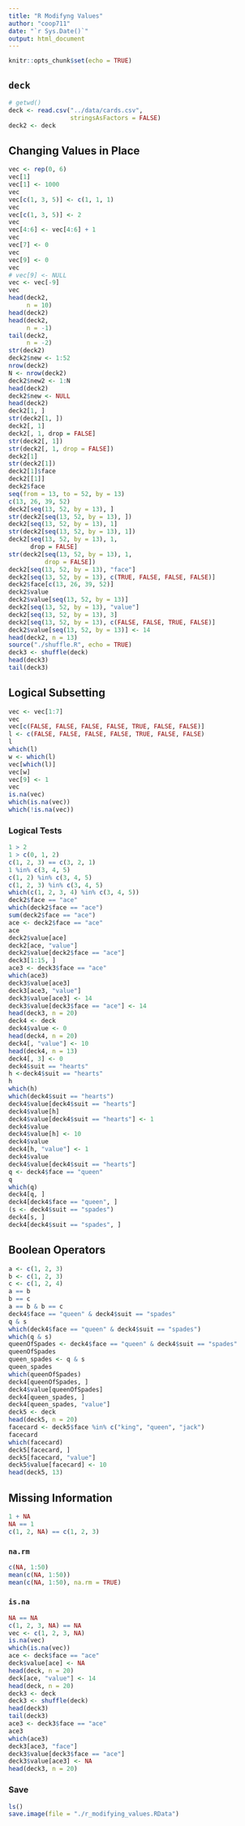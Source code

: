 ```yaml
---
title: "R Modifyng Values"
author: "coop711"
date: "`r Sys.Date()`"
output: html_document
---
```


```r
knitr::opts_chunk$set(echo = TRUE)
```

## `deck`

```r
# getwd()
deck <- read.csv("../data/cards.csv", 
                 stringsAsFactors = FALSE)
deck2 <- deck
```

## Changing Values in Place

```r
vec <- rep(0, 6)
vec[1]
vec[1] <- 1000
vec
vec[c(1, 3, 5)] <- c(1, 1, 1)
vec
vec[c(1, 3, 5)] <- 2
vec
vec[4:6] <- vec[4:6] + 1
vec
vec[7] <- 0
vec
vec[9] <- 0
vec
# vec[9] <- NULL
vec <- vec[-9]
vec
head(deck2, 
     n = 10)
head(deck2)
head(deck2, 
     n = -1)
tail(deck2, 
     n = -2)
str(deck2)
deck2$new <- 1:52
nrow(deck2)
N <- nrow(deck2)
deck2$new2 <- 1:N
head(deck2)
deck2$new <- NULL
head(deck2)
deck2[1, ]
str(deck2[1, ])
deck2[, 1]
deck2[, 1, drop = FALSE]
str(deck2[, 1])
str(deck2[, 1, drop = FALSE])
deck2[1]
str(deck2[1])
deck2[1]$face
deck2[[1]]
deck2$face
seq(from = 13, to = 52, by = 13)
c(13, 26, 39, 52)
deck2[seq(13, 52, by = 13), ]
str(deck2[seq(13, 52, by = 13), ])
deck2[seq(13, 52, by = 13), 1]
str(deck2[seq(13, 52, by = 13), 1])
deck2[seq(13, 52, by = 13), 1, 
      drop = FALSE]
str(deck2[seq(13, 52, by = 13), 1, 
          drop = FALSE])
deck2[seq(13, 52, by = 13), "face"]
deck2[seq(13, 52, by = 13), c(TRUE, FALSE, FALSE, FALSE)]
deck2$face[c(13, 26, 39, 52)]
deck2$value
deck2$value[seq(13, 52, by = 13)]
deck2[seq(13, 52, by = 13), "value"]
deck2[seq(13, 52, by = 13), 3]
deck2[seq(13, 52, by = 13), c(FALSE, FALSE, TRUE, FALSE)]
deck2$value[seq(13, 52, by = 13)] <- 14
head(deck2, n = 13)
source("./shuffle.R", echo = TRUE)
deck3 <- shuffle(deck)
head(deck3)
tail(deck3)
```

## Logical Subsetting

```r
vec <- vec[1:7]
vec
vec[c(FALSE, FALSE, FALSE, FALSE, TRUE, FALSE, FALSE)]
l <- c(FALSE, FALSE, FALSE, FALSE, TRUE, FALSE, FALSE)
l
which(l)
w <- which(l)
vec[which(l)]
vec[w]
vec[9] <- 1
vec
is.na(vec)
which(is.na(vec))
which(!is.na(vec))
```

### Logical Tests

```r
1 > 2
1 > c(0, 1, 2)
c(1, 2, 3) == c(3, 2, 1)
1 %in% c(3, 4, 5)
c(1, 2) %in% c(3, 4, 5)
c(1, 2, 3) %in% c(3, 4, 5)
which(c(1, 2, 3, 4) %in% c(3, 4, 5))
deck2$face == "ace"
which(deck2$face == "ace")
sum(deck2$face == "ace")
ace <- deck2$face == "ace"
ace
deck2$value[ace]
deck2[ace, "value"]
deck2$value[deck2$face == "ace"]
deck3[1:15, ]
ace3 <- deck3$face == "ace"
which(ace3)
deck3$value[ace3]
deck3[ace3, "value"]
deck3$value[ace3] <- 14
deck3$value[deck3$face == "ace"] <- 14
head(deck3, n = 20)
deck4 <- deck
deck4$value <- 0
head(deck4, n = 20)
deck4[, "value"] <- 10
head(deck4, n = 13)
deck4[, 3] <- 0
deck4$suit == "hearts"
h <-deck4$suit == "hearts"
h
which(h)
which(deck4$suit == "hearts")
deck4$value[deck4$suit == "hearts"]
deck4$value[h]
deck4$value[deck4$suit == "hearts"] <- 1
deck4$value
deck4$value[h] <- 10
deck4$value
deck4[h, "value"] <- 1
deck4$value
deck4$value[deck4$suit == "hearts"]
q <- deck4$face == "queen"
q
which(q)
deck4[q, ]
deck4[deck4$face == "queen", ]
(s <- deck4$suit == "spades")
deck4[s, ]
deck4[deck4$suit == "spades", ]
```

## Boolean Operators

```r
a <- c(1, 2, 3)
b <- c(1, 2, 3)
c <- c(1, 2, 4)
a == b
b == c
a == b & b == c
deck4$face == "queen" & deck4$suit == "spades"
q & s
which(deck4$face == "queen" & deck4$suit == "spades")
which(q & s)
queenOfSpades <- deck4$face == "queen" & deck4$suit == "spades"
queenOfSpades
queen_spades <- q & s
queen_spades
which(queenOfSpades)
deck4[queenOfSpades, ]
deck4$value[queenOfSpades]
deck4[queen_spades, ]
deck4[queen_spades, "value"]
deck5 <- deck
head(deck5, n = 20)
facecard <- deck5$face %in% c("king", "queen", "jack")
facecard
which(facecard)
deck5[facecard, ]
deck5[facecard, "value"]
deck5$value[facecard] <- 10
head(deck5, 13)
```

## Missing Information

```r
1 + NA
NA == 1
c(1, 2, NA) == c(1, 2, 3)
```

### `na.rm`

```r
c(NA, 1:50)
mean(c(NA, 1:50))
mean(c(NA, 1:50), na.rm = TRUE)
```

### `is.na`

```r
NA == NA
c(1, 2, 3, NA) == NA
vec <- c(1, 2, 3, NA)
is.na(vec)
which(is.na(vec))
ace <- deck$face == "ace"
deck$value[ace] <- NA
head(deck, n = 20)
deck[ace, "value"] <- 14
head(deck, n = 20)
deck3 <- deck
deck3 <- shuffle(deck)
head(deck3)
tail(deck3)
ace3 <- deck3$face == "ace"
ace3
which(ace3)
deck3[ace3, "face"]
deck3$value[deck3$face == "ace"]
deck3$value[ace3] <- NA
head(deck3, n = 20)
```

### Save

```r
ls()
save.image(file = "./r_modifying_values.RData")
```